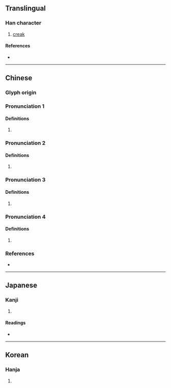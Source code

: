 {{character info}}
==Translingual==

===Han character===
{{Han char|rn=30|rad=口|as=08|sn=11|four=60047|canj=RYRD|ids=⿰口享}}

# [[creak]]

====References====
* {{Han ref|kx=0195.080|dkj=03812|dj=0416.080|hdz=10644.140|uh=554D|ud=21837|bh=D474|bd=54388}}

----

==Chinese==
{{zh-forms}}

===Glyph origin===
{{Han etym}}

===Pronunciation 1===
{{zh-pron
|m=zhūn
|c=zeon1
|mc=
|oc=
|cat=
}}

====Definitions====
{{zh-hanzi}}

# {{rfdef|zh}}

===Pronunciation 2===
{{zh-pron
|m=tūn
|c=tan1,teon1
|mc=y
|oc=y
|cat=
}}

====Definitions====
{{zh-hanzi}}

# {{rfdef|zh}}

===Pronunciation 3===
{{zh-pron
|m=xiāng
|c=
|mc=
|oc=
|cat=
}}

====Definitions====
{{zh-hanzi}}

# {{rfdef|zh}}

===Pronunciation 4===
{{zh-pron
|m=duǐ
|c=
|mc=
|oc=
|cat=
}}

====Definitions====
{{zh-hanzi}}

# {{rfdef|zh}}

===References===
* {{R:yue:mfccd}}

----

==Japanese==

===Kanji===
{{ja-kanji|grade=|rs=口08}}

# {{rfdef|ja|sort=口08}}

====Readings====
* {{ja-readings|on=[[とん]] (ton), [[どん]] (don), [[しゅん]] (shun), [[たい]] (tai), [[て]] (te), [[きょう]] (kyō), [[かう]] (kau)|kun=[[いき]] (iki)}}

----

==Korean==

===Hanja===
{{ko-hanja|hangeul=톤|rv=ton|mr=t'on}}

# {{rfdef|ko|sort=口08}}